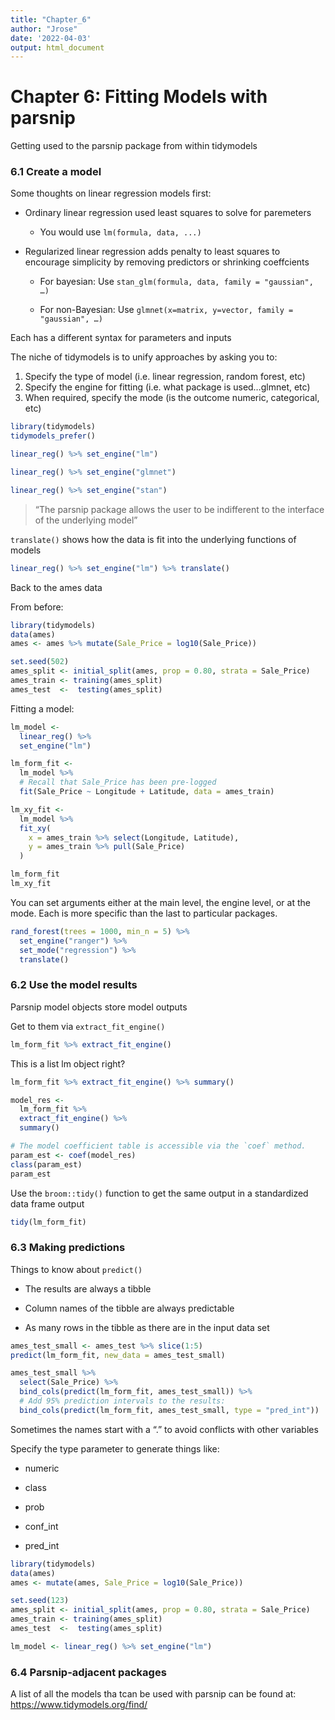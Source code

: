 ```yaml
---
title: "Chapter_6"
author: "Jrose"
date: '2022-04-03'
output: html_document
---
```


# Chapter 6: Fitting Models with parsnip

Getting used to the parsnip package from within tidymodels

### 6.1 Create a model

Some thoughts on linear regression models first:

-   Ordinary linear regression used least squares to solve for paremeters

    -   You would use `lm(formula, data, ...)`

-   Regularized linear regression adds penalty to least squares to encourage simplicity by removing predictors or shrinking coeffcients

    -   For bayesian: Use `stan_glm(formula, data, family = "gaussian", …)`

    -   For non-Bayesian: Use `glmnet(x=matrix, y=vector, family = "gaussian", …)`

Each has a different syntax for parameters and inputs

The niche of tidymodels is to unify approaches by asking you to:

1.  Specify the type of model (i.e. linear regression, random forest, etc)
2.  Specify the engine for fitting (i.e. what package is used...glmnet, etc)
3.  When required, specify the mode (is the outcome numeric, categorical, etc)

```r
library(tidymodels)
tidymodels_prefer()

linear_reg() %>% set_engine("lm")

linear_reg() %>% set_engine("glmnet") 

linear_reg() %>% set_engine("stan")
```

> "The parsnip package allows the user to be indifferent to the interface of the underlying model"

`translate()` shows how the data is fit into the underlying functions of models

```r
linear_reg() %>% set_engine("lm") %>% translate()
```

Back to the ames data

From before:

```r
library(tidymodels)
data(ames)
ames <- ames %>% mutate(Sale_Price = log10(Sale_Price))

set.seed(502)
ames_split <- initial_split(ames, prop = 0.80, strata = Sale_Price)
ames_train <- training(ames_split)
ames_test  <-  testing(ames_split)
```

Fitting a model:

```r
lm_model <- 
  linear_reg() %>% 
  set_engine("lm")

lm_form_fit <- 
  lm_model %>% 
  # Recall that Sale_Price has been pre-logged
  fit(Sale_Price ~ Longitude + Latitude, data = ames_train)

lm_xy_fit <- 
  lm_model %>% 
  fit_xy(
    x = ames_train %>% select(Longitude, Latitude),
    y = ames_train %>% pull(Sale_Price)
  )

lm_form_fit
lm_xy_fit
```

You can set arguments either at the main level, the engine level, or at the mode. Each is more specific than the last to particular packages.

```r
rand_forest(trees = 1000, min_n = 5) %>% 
  set_engine("ranger") %>% 
  set_mode("regression") %>% 
  translate()
```

### 6.2 Use the model results

Parsnip model objects store model outputs

Get to them via `extract_fit_engine()`

```r
lm_form_fit %>% extract_fit_engine()
```

This is a list lm object right?

```r
lm_form_fit %>% extract_fit_engine() %>% summary()
```

```r
model_res <- 
  lm_form_fit %>% 
  extract_fit_engine() %>% 
  summary()

# The model coefficient table is accessible via the `coef` method.
param_est <- coef(model_res)
class(param_est)
param_est
```

Use the `broom::tidy()` function to get the same output in a standardized data frame output

```r
tidy(lm_form_fit)
```

### 6.3 Making predictions

Things to know about `predict()`

-   The results are always a tibble

-   Column names of the tibble are always predictable

-   As many rows in the tibble as there are in the input data set

```r
ames_test_small <- ames_test %>% slice(1:5)
predict(lm_form_fit, new_data = ames_test_small)
```

```r
ames_test_small %>% 
  select(Sale_Price) %>% 
  bind_cols(predict(lm_form_fit, ames_test_small)) %>% 
  # Add 95% prediction intervals to the results:
  bind_cols(predict(lm_form_fit, ames_test_small, type = "pred_int")) 
```

Sometimes the names start with a "." to avoid conflicts with other variables

Specify the type parameter to generate things like:

-   numeric

-   class

-   prob

-   conf_int

-   pred_int

```r
library(tidymodels)
data(ames)
ames <- mutate(ames, Sale_Price = log10(Sale_Price))

set.seed(123)
ames_split <- initial_split(ames, prop = 0.80, strata = Sale_Price)
ames_train <- training(ames_split)
ames_test  <-  testing(ames_split)

lm_model <- linear_reg() %>% set_engine("lm")
```

### 6.4 Parsnip-adjacent packages

A list of all the models tha tcan be used with parsnip can be found at: <https://www.tidymodels.org/find/>
